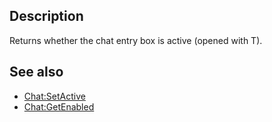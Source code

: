 {{Lua/Function |
  returns = boolean |
  prototype = Chat:GetActive() |
}}
==Description==
Returns whether the chat entry box is active (opened with T).

==See also==

* [[Lua/Client/Chat/Functions/SetActive|Chat:SetActive]]
* [[Lua/Client/Chat/Functions/GetEnabled|Chat:GetEnabled]]